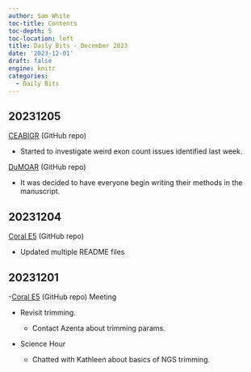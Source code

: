 ```yaml
---
author: Sam White
toc-title: Contents
toc-depth: 5
toc-location: left
title: Daily Bits - December 2023
date: '2023-12-01'
draft: false
engine: knitr
categories: 
  - Daily Bits
---
```


## 20231205

[CEABIGR](https://github.com/sr320/ceabigr) (GitHub repo)

  - Started to investigate weird exon count issues identified last week.

[DuMOAR](https://github.com/laurahspencer/DuMOAR) (GitHub repo)

- It was decided to have everyone begin writing their methods in the manuscript.

## 20231204

[Coral E5](https://github.com/urol-e5/deep-dive) (GitHub repo)

 - Updated multiple README files

## 20231201

-[Coral E5](https://github.com/urol-e5/deep-dive) (GitHub repo) Meeting

  - Revisit trimming.
  
    - Contact Azenta about trimming params.

- Science Hour

  - Chatted with Kathleen about basics of NGS trimming.